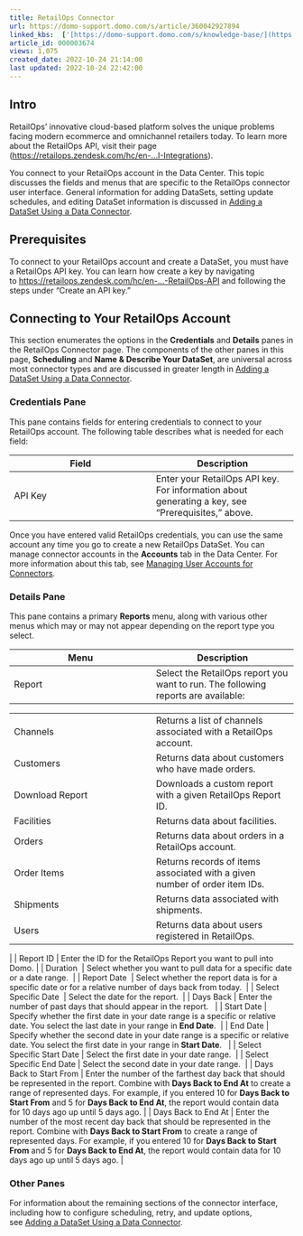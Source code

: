 ```yaml
---
title: RetailOps Connector
url: https://domo-support.domo.com/s/article/360042927894
linked_kbs:  ['[https://domo-support.domo.com/s/knowledge-base/](https://domo-support.domo.com/s/knowledge-base/)', '[https://domo-support.domo.com/s/](https://domo-support.domo.com/s/)', '[https://domo-support.domo.com/s/topic/0TO5w000000ZammGAC](https://domo-support.domo.com/s/topic/0TO5w000000ZammGAC)', '[https://domo-support.domo.com/s/topic/0TO5w000000ZanLGAS](https://domo-support.domo.com/s/topic/0TO5w000000ZanLGAS)', '[https://domo-support.domo.com/s/topic/0TO5w000000ZaoQGAS](https://domo-support.domo.com/s/topic/0TO5w000000ZaoQGAS)', '[https://domo-support.domo.com/s/article/360042926274](https://domo-support.domo.com/s/article/360042926274)', '[https://domo-support.domo.com/s/article/360042926054](https://domo-support.domo.com/s/article/360042926054)', '[https://domo-support.domo.com/s/article/360042927894](https://domo-support.domo.com/s/article/360042927894)', '[https://domo-support.domo.com/s/topic/0TO5w000000ZaoQGAS/api-connectors](https://domo-support.domo.com/s/topic/0TO5w000000ZaoQGAS/api-connectors)', '[https://domo-support.domo.com/s/article/360043429933](https://domo-support.domo.com/s/article/360043429933)', '[https://domo-support.domo.com/s/article/360043429953](https://domo-support.domo.com/s/article/360043429953)', '[https://domo-support.domo.com/s/article/360042925494](https://domo-support.domo.com/s/article/360042925494)', '[https://domo-support.domo.com/s/article/4408174643607](https://domo-support.domo.com/s/article/4408174643607)', '[https://domo-support.domo.com/s/article/360043429913](https://domo-support.domo.com/s/article/360043429913)', '[https://domo-support.domo.com/s/login/](https://domo-support.domo.com/s/login/)']
article_id: 000003674
views: 1,075
created_date: 2022-10-24 21:14:00
last updated: 2022-10-24 22:42:00
---
```




Intro
-----


RetailOps' innovative cloud-based platform solves the unique problems facing modern ecommerce and omnichannel retailers today. To learn more about the RetailOps API, visit their page ([https://retailops.zendesk.com/hc/en-...I-Integrations](https://retailops.zendesk.com/hc/en-us/sections/200824959-Channel-and-API-Integrations "https://retailops.zendesk.com/hc/en-us/sections/200824959-Channel-and-API-Integrations")).


You connect to your RetailOps account in the Data Center. This topic discusses the fields and menus that are specific to the RetailOps connector user interface. General information for adding DataSets, setting update schedules, and editing DataSet information is discussed in [Adding a DataSet Using a Data Connector](/s/article/360042926274 "Adding a DataSet Using a Data Connector").


Prerequisites
-------------


To connect to your RetailOps account and create a DataSet, you must have a RetailOps API key. You can learn how create a key by navigating to [https://retailops.zendesk.com/hc/en-...-RetailOps-API](https://retailops.zendesk.com/hc/en-us/articles/206283535-Getting-Started-with-the-RetailOps-API "https://retailops.zendesk.com/hc/en-us/articles/206283535-Getting-Started-with-the-RetailOps-API") and following the steps under "Create an API key."


Connecting to Your RetailOps Account
------------------------------------


This section enumerates the options in the **Credentials** and **Details** panes in the RetailOps Connector page. The components of the other panes in this page, **Scheduling** and **Name & Describe Your DataSet**, are universal across most connector types and are discussed in greater length in [Adding a DataSet Using a Data Connector](/s/article/360042926274 "Adding a DataSet Using a Data Connector").


### Credentials Pane


This pane contains fields for entering credentials to connect to your RetailOps account. The following table describes what is needed for each field:  




| Field | Description |
| --- | --- |
| API Key | Enter your RetailOps API key. For information about generating a key, see "Prerequisites," above. |


Once you have entered valid RetailOps credentials, you can use the same account any time you go to create a new RetailOps DataSet. You can manage connector accounts in the **Accounts** tab in the Data Center. For more information about this tab, see [Managing User Accounts for Connectors](/s/article/360042926054 "Managing User Accounts for Connectors").


### Details Pane


This pane contains a primary **Reports** menu, along with various other menus which may or may not appear depending on the report type you select.




| Menu | Description |
| --- | --- |
| Report | Select the RetailOps report you want to run. The following reports are available:

|  |  |
| --- | --- |
| Channels | Returns a list of channels associated with a RetailOps account. |
| Customers | Returns data about customers who have made orders. |
| Download Report | Downloads a custom report with a given RetailOps Report ID.  |
| Facilities | Returns data about facilities. |
| Orders | Returns data about orders in a RetailOps account. |
| Order Items | Returns records of items associated with a given number of order item IDs. |
| Shipments | Returns data associated with shipments. |
| Users | Returns data about users registered in RetailOps. |

 |
| Report ID | Enter the ID for the RetailOps Report you want to pull into Domo. |
| Duration  | Select whether you want to pull data for a specific date or a date range.  |
| Report Date  | Select whether the report data is for a specific date or for a relative number of days back from today.  |
| Select Specific Date  | Select the date for the report.  |
| Days Back | Enter the number of past days that should appear in the report.   |
| Start Date | Specify whether the first date in your date range is a specific or relative date. You select the last date in your range in **End Date**.  |
| End Date | Specify whether the second date in your date range is a specific or relative date. You select the first date in your range in **Start Date**.   |
| Select Specific Start Date | Select the first date in your date range.  |
| Select Specific End Date | Select the second date in your date range.  |
| Days Back to Start From | Enter the number of the farthest day back that should be represented in the report. Combine with **Days Back to End At** to create a range of represented days.
For example, if you entered 10 for **Days Back to Start From** and 5 for **Days Back to End At**, the report would contain data for 10 days ago up until 5 days ago. |
| Days Back to End At | Enter the number of the most recent day back that should be represented in the report. Combine with **Days Back to Start From** to create a range of represented days.
For example, if you entered 10 for **Days Back to Start From** and 5 for **Days Back to End At**, the report would contain data for 10 days ago up until 5 days ago. |


### Other Panes


For information about the remaining sections of the connector interface, including how to configure scheduling, retry, and update options, see [Adding a DataSet Using a Data Connector](/s/article/360042926274 "Adding a DataSet Using a Data Connector").

